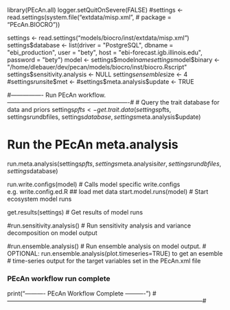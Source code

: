 
library(PEcAn.all)
logger.setQuitOnSevere(FALSE)
#settings <- read.settings(system.file("extdata/misp.xml",
#                                      package = "PEcAn.BIOCRO"))

settings <- read.settings("models/biocro/inst/extdata/misp.xml")
settings$database <- list(driver = "PostgreSQL", dbname = "ebi_production", user = "bety", host = "ebi-forecast.igb.illinois.edu", password = "bety")
model <- settings$model$name
settings$model$binary <- "/home/dlebauer/dev/pecan/models/biocro/inst/biocro.Rscript"
settings$sensitivity.analysis <- NULL
settings$ensemble$size <- 4
#settings$run$site$met <- 
#settings$meta.analysis$update <- TRUE

#---------------- Run PEcAn workflow. -------------------------------------------------------------#
# Query the trait database for data and priors
settings$pfts <- get.trait.data(settings$pfts, settings$run$dbfiles, settings$database, settings$meta.analysis$update)

# Run the PEcAn meta.analysis
run.meta.analysis(settings$pfts, settings$meta.analysis$iter, settings$run$dbfiles, settings$database)

run.write.configs(model)        # Calls model specific write.configs e.g. write.config.ed.R
## load met data
start.model.runs(model)         # Start ecosystem model runs

get.results(settings)         # Get results of model runs

#run.sensitivity.analysis()      # Run sensitivity analysis and variance decomposition on model output

#run.ensemble.analysis()		      # Run ensemble analysis on model output. 
                                # OPTIONAL: run.ensemble.analysis(plot.timeseries=TRUE) to get an esemble 
                                # time-series output for the target variables set in the PEcAn.xml file

### PEcAn workflow run complete
print("---------- PEcAn Workflow Complete ----------")
#--------------------------------------------------------------------------------------------------#
